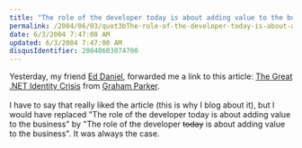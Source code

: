 ```yaml
---
title: "The role of the developer today is about adding value to the business"
permalink: /2004/06/03/quot3bThe-role-of-the-developer-today-is-about-adding-value-to-the-businessquot3b/
date: 6/3/2004 7:47:00 AM
updated: 6/3/2004 7:47:00 AM
disqusIdentifier: 20040603074700
---
```

Yesterday, my friend [Ed Daniel](http://weblogs.asp.net/edaniel/), forwarded me a link to this article: [The Great .NET Identity Crisis](http://www.vbug.co.uk/articles/information/20040521-DotNetIdentityCrisis.asp) from [Graham Parker](http://www.learn247.net/werock247/theband/graham_parker.htm).<br/><br/>I have to say that really liked the article (this is why I blog about it), but I would have replaced "The role of the developer today is about adding value to the business" by "The role of the developer <strike>today</strike> is about adding value to the business". It was always the case.
